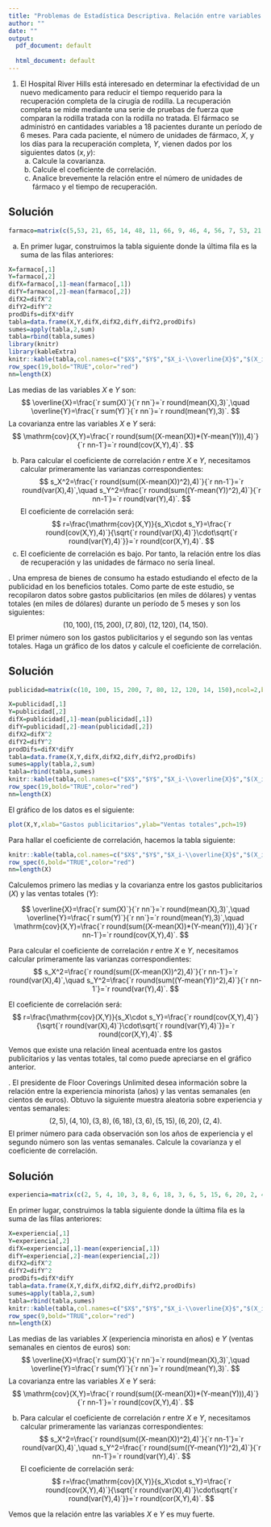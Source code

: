 ```yaml
---
title: "Problemas de Estadística Descriptiva. Relación entre variables. Soluciones"
author: ""
date: ""
output:
  pdf_document: default
              
  html_document: default
---
```


1. El Hospital River Hills está interesado en determinar la efectividad de un nuevo medicamento para reducir el tiempo requerido para la recuperación completa de la cirugía de rodilla.
La recuperación completa se mide mediante una serie de pruebas de fuerza que comparan la rodilla tratada con la rodilla no tratada. El fármaco se administró en cantidades variables a 18 pacientes durante un período de 6 meses. Para cada paciente, el número de unidades de fármaco, $X$, y los días para la recuperación completa, $Y$, vienen dados por los siguientes datos $(x, y)$:
\begin{align*}
& (5,53), (21, 65), (14, 48), (11, 66), (9, 46), (4, 56), \\
& (7, 53), (21, 57),  (17, 49), (14, 66), (9, 54), (7, 56), \\
& (9, 53), (21, 52), (13, 49), (14, 56), (9, 59), (4, 56).
\end{align*}
    a. Calcule la covarianza.
    a. Calcule el coeficiente de correlación.
    a. Analice brevemente la relación entre el número de unidades de fármaco y el tiempo de recuperación.


## Solución
```r
farmaco=matrix(c(5,53, 21, 65, 14, 48, 11, 66, 9, 46, 4, 56, 7, 53, 21, 57,  17, 49, 14, 66, 9, 54, 7, 56, 9, 53, 21, 52, 13, 49, 14, 56, 9, 59, 4, 56),ncol=2,byrow=TRUE)
```

a. En primer lugar, construimos la tabla siguiente donde la última fila es la suma de las filas anteriores:
```r
X=farmaco[,1]
Y=farmaco[,2]
difX=farmaco[,1]-mean(farmaco[,1])
difY=farmaco[,2]-mean(farmaco[,2])
difX2=difX^2
difY2=difY^2
prodDifs=difX*difY
tabla=data.frame(X,Y,difX,difX2,difY,difY2,prodDifs)
sumes=apply(tabla,2,sum)
tabla=rbind(tabla,sumes)
library(knitr)
library(kableExtra)
knitr::kable(tabla,col.names=c("$X$","$Y$","$X_i-\\overline{X}$","$(X_i-\\overline{X})^2$","$Y_i-\\overline{Y}$","$(Y_i-\\overline{Y})^2$","$(X_i-\\overline{X})(Y_i-\\overline{Y})$"),escape=FALSE) %>% 
row_spec(19,bold="TRUE",color="red")
nn=length(X)
```
Las medias de las variables $X$ e $Y$ son:
$$
\overline{X}=\frac{`r sum(X)`}{`r nn`}=`r round(mean(X),3)`,\quad \overline{Y}=\frac{`r sum(Y)`}{`r nn`}=`r round(mean(Y),3)`.
$$
La covarianza entre las variables $X$ e $Y$ será:
$$
\mathrm{cov}(X,Y)=\frac{`r round(sum((X-mean(X))*(Y-mean(Y))),4)`}{`r nn-1`}=`r round(cov(X,Y),4)`.
$$

b. Para calcular el coeficiente de correlación $r$ entre $X$ e $Y$, necesitamos calcular primeramente las varianzas correspondientes:
$$
s_X^2=\frac{`r round(sum((X-mean(X))^2),4)`}{`r nn-1`}=`r round(var(X),4)`,\quad s_Y^2=\frac{`r round(sum((Y-mean(Y))^2),4)`}{`r nn-1`}=`r round(var(Y),4)`.
$$
El coeficiente de correlación será:
$$
r=\frac{\mathrm{cov}(X,Y)}{s_X\cdot s_Y}=\frac{`r round(cov(X,Y),4)`}{\sqrt{`r round(var(X),4)`}\cdot\sqrt{`r round(var(Y),4)`}}=`r round(cor(X,Y),4)`.
$$
c. El coeficiente de correlación es bajo. Por tanto, la relación entre los días de recuperación y las unidades de fármaco no sería lineal.



\newpage
2. Una empresa de bienes de consumo ha estado estudiando el efecto de la publicidad en los beneficios totales. Como parte de este estudio, se recopilaron datos sobre gastos publicitarios (en miles de dólares) y ventas totales (en miles de dólares) durante un período de 5 meses y son los siguientes:
$$(10, 100), (15, 200), (7, 80), (12, 120), (14, 150).$$
El primer número son los gastos publicitarios y el segundo son las ventas totales. Haga un gráfico de los datos y calcule el coeficiente de correlación.


## Solución

```r
publicidad=matrix(c(10, 100, 15, 200, 7, 80, 12, 120, 14, 150),ncol=2,byrow=TRUE)
```

```r
X=publicidad[,1]
Y=publicidad[,2]
difX=publicidad[,1]-mean(publicidad[,1])
difY=publicidad[,2]-mean(publicidad[,2])
difX2=difX^2
difY2=difY^2
prodDifs=difX*difY
tabla=data.frame(X,Y,difX,difX2,difY,difY2,prodDifs)
sumes=apply(tabla,2,sum)
tabla=rbind(tabla,sumes)
knitr::kable(tabla,col.names=c("$X$","$Y$","$X_i-\\overline{X}$","$(X_i-\\overline{X})^2$","$Y_i-\\overline{Y}$","$(Y_i-\\overline{Y})^2$","$(X_i-\\overline{X})(Y_i-\\overline{Y})$"),escape=FALSE) %>% 
row_spec(19,bold="TRUE",color="red")
nn=length(X)
```

El gráfico de los datos es el siguiente:

```r
plot(X,Y,xlab="Gastos publicitarios",ylab="Ventas totales",pch=19)
```

Para hallar el coeficiente de correlación, hacemos la tabla siguiente:

```r
knitr::kable(tabla,col.names=c("$X$","$Y$","$X_i-\\overline{X}$","$(X_i-\\overline{X})^2$","$Y_i-\\overline{Y}$","$(Y_i-\\overline{Y})^2$","$(X_i-\\overline{X})(Y_i-\\overline{Y})$"),escape=FALSE) %>% 
row_spec(6,bold="TRUE",color="red")
nn=length(X)
```

Calculemos primero las medias y la covarianza entre los gastos publicitarios ($X$) y las ventas totales ($Y$):

$$
\overline{X}=\frac{`r sum(X)`}{`r nn`}=`r round(mean(X),3)`,\quad \overline{Y}=\frac{`r sum(Y)`}{`r nn`}=`r round(mean(Y),3)`,\quad 
\mathrm{cov}(X,Y)=\frac{`r round(sum((X-mean(X))*(Y-mean(Y))),4)`}{`r nn-1`}=`r round(cov(X,Y),4)`.
$$

Para calcular el coeficiente de correlación $r$ entre $X$ e $Y$, necesitamos calcular primeramente las varianzas correspondientes:
$$
s_X^2=\frac{`r round(sum((X-mean(X))^2),4)`}{`r nn-1`}=`r round(var(X),4)`,\quad s_Y^2=\frac{`r round(sum((Y-mean(Y))^2),4)`}{`r nn-1`}=`r round(var(Y),4)`.
$$

El coeficiente de correlación será:
$$
r=\frac{\mathrm{cov}(X,Y)}{s_X\cdot s_Y}=\frac{`r round(cov(X,Y),4)`}{\sqrt{`r round(var(X),4)`}\cdot\sqrt{`r round(var(Y),4)`}}=`r round(cor(X,Y),4)`.
$$

Vemos que existe una relación lineal acentuada entre los gastos publicitarios y las ventas totales, tal como puede apreciarse en el gráfico anterior.



\newpage
3. El presidente de Floor Coverings Unlimited desea información sobre la relación entre la experiencia minorista (años) y las ventas semanales (en cientos de euros). Obtuvo la siguiente muestra aleatoria sobre experiencia y ventas semanales:
$$(2, 5), (4, 10), (3, 8), (6, 18), (3, 6), (5, 15), (6, 20), (2, 4).$$
El primer número para cada observación son los años de experiencia y el segundo número son las ventas semanales. Calcule la covarianza y el coeficiente de correlación.

## Solución

```r
experiencia=matrix(c(2, 5, 4, 10, 3, 8, 6, 18, 3, 6, 5, 15, 6, 20, 2, 4),ncol=2,byrow=TRUE)
```

En primer lugar, construimos la tabla siguiente donde la última fila es la suma de las filas anteriores:
```r
X=experiencia[,1]
Y=experiencia[,2]
difX=experiencia[,1]-mean(experiencia[,1])
difY=experiencia[,2]-mean(experiencia[,2])
difX2=difX^2
difY2=difY^2
prodDifs=difX*difY
tabla=data.frame(X,Y,difX,difX2,difY,difY2,prodDifs)
sumes=apply(tabla,2,sum)
tabla=rbind(tabla,sumes)
knitr::kable(tabla,col.names=c("$X$","$Y$","$X_i-\\overline{X}$","$(X_i-\\overline{X})^2$","$Y_i-\\overline{Y}$","$(Y_i-\\overline{Y})^2$","$(X_i-\\overline{X})(Y_i-\\overline{Y})$"),escape=FALSE) %>% 
row_spec(9,bold="TRUE",color="red")
nn=length(X)
```


Las medias de las variables $X$ (experiencia minorista en años) e $Y$ (ventas semanales en cientos de euros) son:
$$
\overline{X}=\frac{`r sum(X)`}{`r nn`}=`r round(mean(X),3)`,\quad \overline{Y}=\frac{`r sum(Y)`}{`r nn`}=`r round(mean(Y),3)`.
$$
La covarianza entre las variables $X$ e $Y$ será:
$$
\mathrm{cov}(X,Y)=\frac{`r round(sum((X-mean(X))*(Y-mean(Y))),4)`}{`r nn-1`}=`r round(cov(X,Y),4)`.
$$

b. Para calcular el coeficiente de correlación $r$ entre $X$ e $Y$, necesitamos calcular primeramente las varianzas correspondientes:
$$
s_X^2=\frac{`r round(sum((X-mean(X))^2),4)`}{`r nn-1`}=`r round(var(X),4)`,\quad s_Y^2=\frac{`r round(sum((Y-mean(Y))^2),4)`}{`r nn-1`}=`r round(var(Y),4)`.
$$
El coeficiente de correlación será:
$$
r=\frac{\mathrm{cov}(X,Y)}{s_X\cdot s_Y}=\frac{`r round(cov(X,Y),4)`}{\sqrt{`r round(var(X),4)`}\cdot\sqrt{`r round(var(Y),4)`}}=`r round(cor(X,Y),4)`.
$$

Vemos que la relación entre las variables $X$ e $Y$ es muy fuerte.